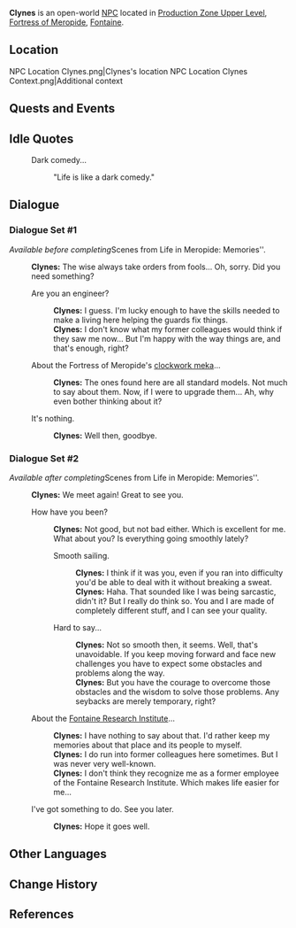 {{Meta
<!-- Remove this template after adding the missing info -->
|missing_NPC_profile  = yes
}}
{{Character Infobox
|type             = Open-World NPC
|image            = NPC Clynes.png
|realname         = <!-- Optional, if different from in-game name -->
|deceased         = <!-- Past (for deceased prior to events of the game) or free response -->
|region           = Fontaine
|location         = Fontaine
|affiliation      = Fontaine Research Institute
|affiliationNote  = formerly
|title            = 

|ancestry         = <!-- Clan/family -->
|father           = 
|mother           = 
|spouse           = 
|sibling          = 
|child            = 
|relative         = 

|voiceEN          = 
|voiceCN          = 
|voiceJP          = 
|voiceKR          = 
|dialoguereward   = 
}}
'''Clynes''' is an open-world [[NPC]] located in [[Production Zone Upper Level]], [[Fortress of Meropide]], [[Fontaine]].

==Location==
<gallery>
NPC Location Clynes.png|Clynes's location
NPC Location Clynes Context.png|Additional context
</gallery>
<!--
==Profile==
''(To be added.)''

===Personality===
''(To be added.)''

===Appearance===
''(To be added.)''
-->
==Quests and Events==
{{Quests and Events}}

==Idle Quotes==
{{Dialogue Start}}
: {{DIcon|Idle}} Dark comedy...
:: {{A|VO Clynes 01.ogg}} "Life is like a dark comedy."
{{Dialogue End}}

==Dialogue==
===Dialogue Set #1===
''Available before completing ''Scenes from Life in Meropide: Memories''.
{{Dialogue Start}}
:'''Clynes:''' The wise always take orders from fools... Oh, sorry. Did you need something?
:{{DIcon}} Are you an engineer?
::'''Clynes:''' I guess. I'm lucky enough to have the skills needed to make a living here helping the guards fix things.
::'''Clynes:''' I don't know what my former colleagues would think if they saw me now... But I'm happy with the way things are, and that's enough, right?
:{{DIcon}} About the Fortress of Meropide's [[clockwork meka]]...
::'''Clynes:''' The ones found here are all standard models. Not much to say about them. Now, if I were to upgrade them... Ah, why even bother thinking about it?
:{{DIcon}} It's nothing.
::'''Clynes:''' Well then, goodbye.
{{Dialogue End}}

===Dialogue Set #2===
''Available after completing ''Scenes from Life in Meropide: Memories''.
{{Dialogue Start}}
:'''Clynes:''' We meet again! Great to see you.
:{{DIcon}} How have you been?
::'''Clynes:''' Not good, but not bad either. Which is excellent for me. What about you? Is everything going smoothly lately?
::{{DIcon}} Smooth sailing.
:::'''Clynes:''' I think if it was you, even if you ran into difficulty you'd be able to deal with it without breaking a sweat.
:::'''Clynes:''' Haha. That sounded like I was being sarcastic, didn't it? But I really do think so. You and I are made of completely different stuff, and I can see your quality.
::{{DIcon}} Hard to say...
:::'''Clynes:''' Not so smooth then, it seems. Well, that's unavoidable. If you keep moving forward and face new challenges you have to expect some obstacles and problems along the way.
:::'''Clynes:''' But you have the courage to overcome those obstacles and the wisdom to solve those problems. Any seybacks are merely temporary, right?
:{{DIcon}} About the [[Fontaine Research Institute]]...
::'''Clynes:''' I have nothing to say about that. I'd rather keep my memories about that place and its people to myself.
::'''Clynes:''' I do run into former colleagues here sometimes. But I was never very well-known.
::'''Clynes:''' I don't think they recognize me as a former employee of the Fontaine Research Institute. Which makes life easier for me...
:{{DIcon}} I've got something to do. See you later.
::'''Clynes:''' Hope it goes well.
{{Dialogue End}}
<!--
==Event Dialogue==
===Event Name===
{{Dialogue Start}}
:'''{{subst:PAGENAME}}:'''
{{Dialogue End}}
-->
==Other Languages==
{{Other Languages|default_hidden=1
|en      = Clynes
|zhs     = 克兰茨
|zhs_rm  = Kèláncí
|zht     = 克蘭茨
|zht_rm  = Kèláncí
|ja      = クランツ
|ja_rm   = Kurantsu
|ko      = 클라인즈
|es      = Clynes
|fr      = Clynes
|ru      = Клайнс
|th      = Clynes
|vi      = Clynes
|de      = Clynes
|id      = Clynes
|pt      = Clynes
|tr      = Clynes
|it      = Clynes
}}

==Change History==
{{Change History|4.1}}

==References==
{{Reflist}}